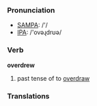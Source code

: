 === Pronunciation ===
*[[w:SAMPA|SAMPA]]: /'/
*[[w:IPA|IPA]]: /'ovəɻdrʊə/

=== Verb ===

'''overdrew'''

# past tense of to [[overdraw]]

=== Translations ===